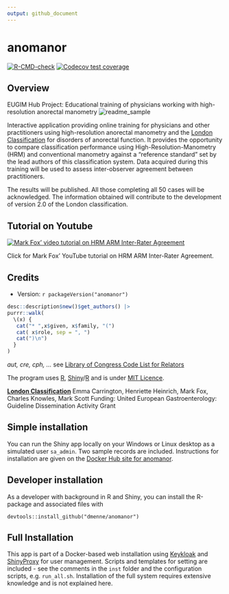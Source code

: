```yaml
---
output: github_document
---
```


# anomanor

<!-- badges: start -->
[![R-CMD-check](https://github.com/dmenne/anomanor/workflows/R-CMD-check/badge.svg)](https://github.com/dmenne/anomanor/actions)
[![Codecov test coverage](https://codecov.io/gh/dmenne/anomanor/branch/master/graph/badge.svg)](https://app.codecov.io/gh/dmenne/anomanor?branch=master)
<!-- badges: end -->

## Overview

EUGIM Hub Project: Educational training of physicians working with high-resolution anorectal manometry ![readme_sample](https://user-images.githubusercontent.com/506275/146637934-4f688341-d62a-47f6-aa63-cb420e62239b.png)

Interactive application providing online training for physicians and other practitioners using high-resolution anorectal manometry and the [London
Classification](https://onlinelibrary.wiley.com/doi/full/10.1111/nmo.13679) for disorders of anorectal function. It provides the opportunity to
compare classification performance using High-Resolution-Manometry (HRM) and conventional manometry against a "reference standard" set by the lead authors of this classification system. Data acquired during this training will be used to assess inter-observer agreement between practitioners.

The results will be published. All those completing all 50 cases will be acknowledged. The information obtained will contribute to the development of version 2.0 of the London classification.

## Tutorial on Youtube

[![Mark Fox' video tutorial on HRM ARM Inter-Rater Agreement](http://img.youtube.com/vi/OqKHUwizG-s/0.jpg)](http://www.youtube.com/watch?v=OqKHUwizG-s)

Click for Mark Fox' YouTube tutorial on HRM ARM Inter-Rater Agreement.


## Credits

* Version: `r packageVersion("anomanor")`
```r
desc::description$new()$get_authors() |> 
purrr::walk(
  \(x) {
   cat("* ",x$given, x$family, "(") 
   cat( x$role, sep = ", ")
   cat(")\n")
  }
) 

```

_aut, cre, cph, ..._ see [Library of Congress Code List for Relators](https://www.loc.gov/marc/relators/relaterm.html) 

The program uses [R](https://www.r-project.org/), [Shiny](https://shiny.rstudio.com/)/[R](https://www.r-project.org/) and is under [MIT Licence](https://en.wikipedia.org/wiki/MIT_License).

[**London Classification**](https://onlinelibrary.wiley.com/doi/full/10.1111/nmo.13679) Emma Carrington, Henriette Heinrich, Mark Fox, Charles Knowles, Mark Scott Funding: United European Gastroenterology: Guideline Dissemination Activity Grant

## Simple installation

You can run the Shiny app locally on your Windows or Linux desktop as a simulated user `sa_admin`. Two sample records are included. Instructions for installation are given on the [Docker Hub site for anomanor](https://hub.docker.com/repository/docker/dmenne/anomanor).


## Developer installation

As a developer with background in R and Shiny, you can install the R-package and associated files with

```
devtools::install_github("dmenne/anomanor")
```

## Full Installation

This app is part of a Docker-based web installation using [Keykloak](https://www.keycloak.org/) and [ShinyProxy](https://www.shinyproxy.io/) for user management. Scripts and templates for setting are included - see the comments in the `inst` folder and the configuration scripts, e.g. `run_all.sh`. Installation of the full system requires extensive knowledge and is not explained here.



